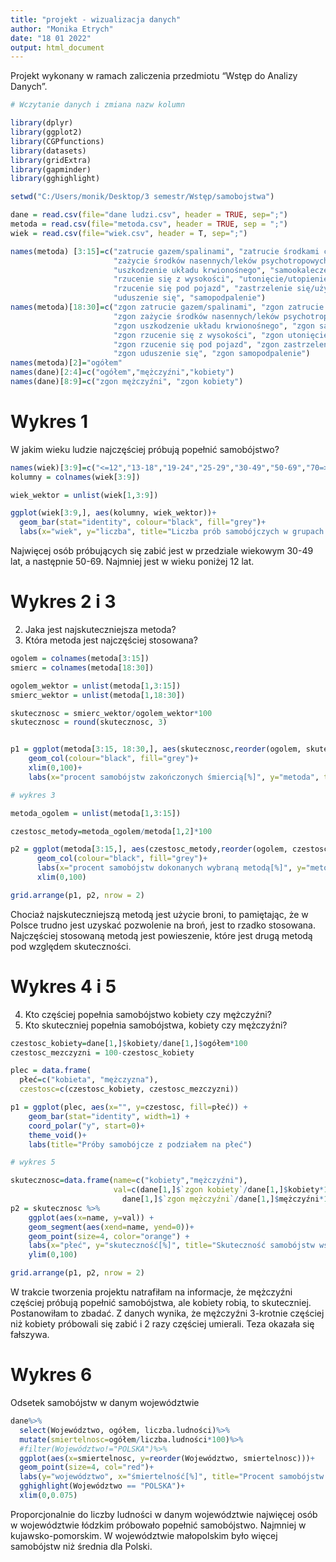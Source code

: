 ---
title: "projekt - wizualizacja danych"
author: "Monika Etrych"
date: "18 01 2022"
output: html_document
---
Projekt wykonany w ramach zaliczenia przedmiotu "Wstęp do Analizy Danych".    
  
```{r message=FALSE, include=FALSE}
# Wczytanie danych i zmiana nazw kolumn

library(dplyr)
library(ggplot2)
library(CGPfunctions)
library(datasets)
library(gridExtra)
library(gapminder)
library(gghighlight)

setwd("C:/Users/monik/Desktop/3 semestr/Wstęp/samobojstwa")

dane = read.csv(file="dane ludzi.csv", header = TRUE, sep=";")
metoda = read.csv(file="metoda.csv", header = TRUE, sep = ";")
wiek = read.csv(file="wiek.csv", header = T, sep=";")

names(metoda) [3:15]=c("zatrucie gazem/spalinami", "zatrucie środkami chemicznymi/toksycznymi",
                       "zażycie środków nasennych/leków psychotropowych", "zażycie innych leków",
                       "uszkodzenie układu krwionośnego", "samookaleczenie powierzchniowe", 
                       "rzucenie się z wysokości", "utonięcie/utopienie się","powieszenie się",
                       "rzucenie się pod pojazd", "zastrzelenie się/użycie broni palnej",
                       "uduszenie się", "samopodpalenie")
names(metoda)[18:30]=c("zgon zatrucie gazem/spalinami", "zgon zatrucie środkami chemicznymi/toksycznymi",
                       "zgon zażycie środków nasennych/leków psychotropowych", "zgon zażycie innych leków",
                       "zgon uszkodzenie układu krwionośnego", "zgon samookaleczenie powierzchniowe", 
                       "zgon rzucenie się z wysokości", "zgon utonięcie/utopienie się","zgon powieszenie się",
                       "zgon rzucenie się pod pojazd", "zgon zastrzelenie się/użycie broni palnej",
                       "zgon uduszenie się", "zgon samopodpalenie")
names(metoda)[2]="ogółem"
names(dane)[2:4]=c("ogółem","mężczyźni","kobiety")
names(dane)[8:9]=c("zgon mężczyźni", "zgon kobiety")
```

# Wykres 1
W jakim wieku ludzie najczęściej próbują popełnić samobójstwo?


```{r fig.height=4, fig.width=5}
names(wiek)[3:9]=c("<=12","13-18","19-24","25-29","30-49","50-69","70=>")
kolumny = colnames(wiek[3:9])

wiek_wektor = unlist(wiek[1,3:9])

ggplot(wiek[3:9,], aes(kolumny, wiek_wektor))+
  geom_bar(stat="identity", colour="black", fill="grey")+
  labs(x="wiek", y="liczba", title="Liczba prób samobójczych w grupach wiekowych")

```

Najwięcej osób próbujących się zabić jest w przedziale wiekowym 30-49 lat, a następnie 50-69. Najmniej jest w wieku poniżej 12 lat. 

# Wykres 2 i 3
2. Jaka jest najskuteczniejsza metoda?  
3. Która metoda jest najczęściej stosowana?
```{r message=FALSE, warning=FALSE}
ogolem = colnames(metoda[3:15])
smierc = colnames(metoda[18:30])

ogolem_wektor = unlist(metoda[1,3:15]) 
smierc_wektor = unlist(metoda[1,18:30])

skutecznosc = smierc_wektor/ogolem_wektor*100
skutecznosc = round(skutecznosc, 3)


p1 = ggplot(metoda[3:15, 18:30,], aes(skutecznosc,reorder(ogolem, skutecznosc)))+
    geom_col(colour="black", fill="grey")+
    xlim(0,100)+
    labs(x="procent samobójstw zakończonych śmiercią[%]", y="metoda", title="Skuteczność wybranej metody samobójczej")

# wykres 3

metoda_ogolem = unlist(metoda[1,3:15]) 

czestosc_metody=metoda_ogolem/metoda[1,2]*100

p2 = ggplot(metoda[3:15,], aes(czestosc_metody,reorder(ogolem, czestosc_metody)))+
      geom_col(colour="black", fill="grey")+
      labs(x="procent samobójstw dokonanych wybraną metodą[%]", y="metoda", title="Częstość używanej metody samobójczej")+
      xlim(0,100)

grid.arrange(p1, p2, nrow = 2)
```

Chociaż najskuteczniejszą metodą jest użycie broni, to pamiętając, że w Polsce trudno jest uzyskać pozwolenie na broń, jest to rzadko stosowana. Najczęściej stosowaną metodą jest powieszenie, które jest drugą metodą pod względem skuteczności.


# Wykres 4 i 5  
4. Kto częściej popełnia samobójstwo kobiety czy mężczyźni?
5. Kto skuteczniej popełnia samobójstwa, kobiety czy mężczyźni?

```{r fig.height=4, fig.width=4, message=FALSE}
czestosc_kobiety=dane[1,]$kobiety/dane[1,]$ogółem*100
czestosc_mezczyzni = 100-czestosc_kobiety

plec = data.frame(
  płeć=c("kobieta", "mężczyzna"),
  czestosc=c(czestosc_kobiety, czestosc_mezczyzni))

p1 = ggplot(plec, aes(x="", y=czestosc, fill=płeć)) +
    geom_bar(stat="identity", width=1) +
    coord_polar("y", start=0)+
    theme_void()+
    labs(title="Próby samobójcze z podziałem na płeć")

# wykres 5

skutecznosc=data.frame(name=c("kobiety","mężczyźni"), 
                       val=c(dane[1,]$`zgon kobiety`/dane[1,]$kobiety*100,
                         dane[1,]$`zgon mężczyźni`/dane[1,]$mężczyźni*100))
p2 = skutecznosc %>%
    ggplot(aes(x=name, y=val)) +
    geom_segment(aes(xend=name, yend=0))+
    geom_point(size=4, color="orange") +
    labs(x="płeć", y="skuteczność[%]", title="Skuteczność samobójstw wsród mężczyzn i kobiet")+
    ylim(0,100)

grid.arrange(p1, p2, nrow = 2)
```

W trakcie tworzenia projektu natrafiłam na informacje, że mężczyźni częściej próbują popełnić samobójstwa, ale kobiety robią, to skuteczniej. Postanowiłam to zbadać. Z danych wynika, że mężczyźni 3-krotnie częściej niż kobiety próbowali się zabić i 2 razy częściej umierali. Teza okazała się fałszywa.

# Wykres 6
Odsetek samobójstw w danym województwie
```{r}
dane%>%
  select(Województwo, ogółem, liczba.ludności)%>%
  mutate(smiertelnosc=ogółem/liczba.ludności*100)%>%
  #filter(Województwo!="POLSKA")%>%
  ggplot(aes(x=smiertelnosc, y=reorder(Województwo, smiertelnosc)))+
  geom_point(size=4, col="red")+
  labs(y="województwo", x="śmiertelność[%]", title="Procent samobójstw w danym województwie")+
  gghighlight(Województwo == "POLSKA")+
  xlim(0,0.075)

```

Proporcjonalnie do liczby ludności w danym województwie najwięcej osób w województwie łódzkim próbowało popełnić samobójstwo. Najmniej w kujawsko-pomorskim. W województwie małopolskim było więcej samobójstw niż średnia dla Polski.
